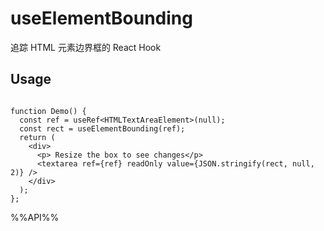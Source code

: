 # useElementBounding

追踪 HTML 元素边界框的 React Hook

## Usage

```tsx live

function Demo() {
  const ref = useRef<HTMLTextAreaElement>(null);
  const rect = useElementBounding(ref);
  return (
    <div>
      <p> Resize the box to see changes</p>
      <textarea ref={ref} readOnly value={JSON.stringify(rect, null, 2)} />
    </div>
  );
};

```

%%API%%